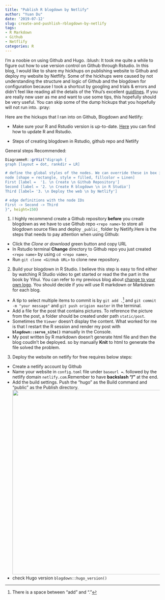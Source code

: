 ```yaml
---
title: "Publish R blogdown by Netlify"
author: "Yuan Du"
date: '2019-07-12'
slug: create-and-pushlish-rblogdown-by-netlify
tags:
- R Markdown
- Github
- Netflify
categories: R
---
```

I'm a noobie on using Github and Hugo. :blush: It took me quite a while to figure out how to use version control on Github through Rstudio. In this blog, I would like to share my hickhups on publishing website to Github and deploy my website by Netflify. Some of the hickhups were caused by not understanding the structure and logic of Github and the blogdown for configuration because I took a shortcut by googling and trials & errors and didn't feel like reading all the details of the Yihui's excellent [guidlines](https://bookdown.org/yihui/blogdown/). If you are really new user as me and want to use some tips, this hopefully should be very useful. You can skip some of the dump hickups that you hopefully will not run into. :pray:

Here are the hickups that I ran into on Github, Blogdown and Netlify:

- Make sure your R and Rstudio version is up-to-date. [Here](https://bootstrappers.umassmed.edu/bootstrappers-courses/courses/rCourse/Additional_Resources/Updating_R.html) you can find how to update R and Rstudio.

- Steps of creating blogdown in Rstudio, github repo and Netlify

General steps Recommended:
```r
DiagrammeR::grViz("digraph {
graph [layout = dot, rankdir = LR]

# define the global styles of the nodes. We can override these in box if we wish
node [shape = rectangle, style = filled, fillcolor = Linen]
First [label =  '1. \n Create \n Github Repository']
Second [label = '2. \n Create R blogdown \n in R Studio']
Third [label= '3. \n Deploy the web \n by Netlify']

# edge definitions with the node IDs
First -> Second -> Third
}", height=150)
```

1. I highly recommend create a Github repository **before** you create blogdown as we have to use Github repo `<repo name>` to store all blogdown source files and deploy `_public_` folder by Netlify.Here is the steps that needs to pay attention when using Github:

  + Click the _Clone or download_ green button and copy URL
  + In Rstudio terminal **Change** directory to Github repo you just created `<repo name>` by using `cd <repo name>`, 
  + Run `git clone <GitHub URL>` to clone new repository.
  
2. Build your blogdown in R Studio. I believe this step is easy to find either by watching R Studio video to get started or read the the part in the book by Yihui. You can refer to my previous blog about [change to your own logo](https://yuandu.netlify.com/2019/07/07/create-your-own-logo/). You should decide if you will use R markdown or Markdown for each blog.
  + A tip to select multiple items to commit is by `git add .`^[There is a space between "add" and "."] and `git commit -m "your message"` and `git push origion master` in the terminal.
  + Add a file for the post that contains pictures. To reference the picture from the post, a folder should be created under path `static/post`.
  + Sometimes the `Viewer` doesn't display the content. What worked for me is that I restart the R session and render my post with **`blogdown::serve_site()`** manually in the Console.
  + My post written by R markdown doesn't generate html file and then the blog coudln't be deployed. so by manually **Knit** to html to generate the file solved the problem.
  
3. Deploy the website on netlify for free requires below steps:
  + Create a netlify account by Github
  + Name your website in `config.toml` file under `baseurl =`. followed by the netlify domain `netlify.com`.Remember to have **backslash "/"** at the end. 
  + Add the build settings. Push the "hugo" as the Build command and "public" as the Publish directory.
  ![](/post/2019-07-12-create-and-pushlish-rblogdown-by-netlify_files/NetlifySet.png){width=800px height=600px}
  + check Hugo version `blogdown::hugo_version()`
